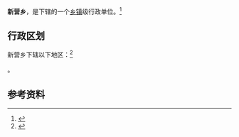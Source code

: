 {{中国乡级行政区|64/04/22/200/000}}

'''新营乡'''，是{{PRC admin/fullname|64/04/22/200/000|3}}下辖的一个[[乡镇|乡镇]]级行政单位。<ref>{{PRC admin/ref sgc|{{PRC admin/parent|64/04/22/200/000}}}}</ref>

== 行政区划 ==

新营乡下辖以下地区：<ref>{{PRC admin/ref sgc|64/04/22/200/000}}</ref>

{{PRC admin/children|64/04/22/200/000}}。

== 参考资料 ==

{{reflist}}

{{行政区划小作品}}
{{PRC admin/navcat|64/04/22/200/000}}